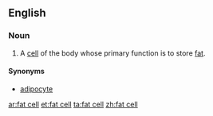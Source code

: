==English==
===Noun===
{{en-noun|head=[[fat]] [[cell]]}}
#{{medicine}} A [[cell]] of the body whose primary function is to store [[fat]].
====Synonyms====
*[[adipocyte]]

[[ar:fat cell]]
[[et:fat cell]]
[[ta:fat cell]]
[[zh:fat cell]]